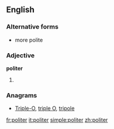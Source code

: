 ==English==

===Alternative forms===
* more polite

===Adjective===
'''politer'''

# {{comparative of|polite}}

===Anagrams===
* [[Triple-O#English|Triple-O]], [[triple O#English|triple O]], [[tripole#English|tripole]]

[[fr:politer]]
[[it:politer]]
[[simple:politer]]
[[zh:politer]]
